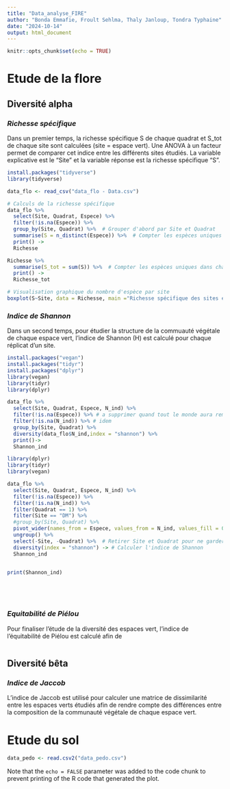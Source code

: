 ```yaml
---
title: "Data_analyse_FIRE"
author: "Bonda Emmafie, Froult Sehlma, Thaly Janloup, Tondra Typhaine"
date: "2024-10-14"
output: html_document
---
```


```r
knitr::opts_chunk$set(echo = TRUE)
```

# Etude de la flore

## Diversité alpha

### *Richesse spécifique*

Dans un premier temps, la richesse spécifique S de chaque quadrat et S_tot de chaque site sont calculées (site = espace vert). Une ANOVA à un facteur permet de comparer cet indice entre les différents sites étudiés.
La variable explicative est le "Site" et la variable réponse est la richesse spécifique "S".

```r
install.packages("tidyverse")
library(tidyverse)

data_flo <- read_csv("data_flo - Data.csv")

# Calculs de la richesse spécifique
data_flo %>% 
  select(Site, Quadrat, Espece) %>%
  filter(!is.na(Espece)) %>% 
  group_by(Site, Quadrat) %>%  # Grouper d'abord par Site et Quadrat
  summarise(S = n_distinct(Espece)) %>%  # Compter les espèces uniques dans chaque groupe
  print() ->
  Richesse

Richesse %>% 
  summarise(S_tot = sum(S)) %>%  # Compter les espèces uniques dans chaque groupe
  print() ->
  Richesse_tot

# Visualisation graphique du nombre d'espèce par site
boxplot(S~Site, data = Richesse, main ="Richesse spécifique des sites étudiés")


```

### *Indice de Shannon*

Dans un second temps, pour étudier la structure de la commuauté végétale de chaque espace vert, l'indice de Shannon (H) est calculé pour chaque réplicat d'un site.

```r

install.packages("vegan")
install.packages("tidyr")
install.packages("dplyr")
library(vegan)
library(tidyr)
library(dplyr)

data_flo %>% 
  select(Site, Quadrat, Espece, N_ind) %>%
  filter(!is.na(Espece)) %>% # a supprimer quand tout le monde aura rempli le excel
  filter(!is.na(N_ind)) %>% # idem
  group_by(Site, Quadrat) %>% 
  diversity(data_flo$N_ind,index = "shannon") %>% 
  print()->
  Shannon_ind

library(dplyr)
library(tidyr)
library(vegan)

data_flo %>% 
  select(Site, Quadrat, Espece, N_ind) %>%
  filter(!is.na(Espece)) %>%
  filter(!is.na(N_ind)) %>%
  filter(Quadrat == 1) %>% 
  filter(Site == "DM") %>% 
  #group_by(Site, Quadrat) %>%
  pivot_wider(names_from = Espece, values_from = N_ind, values_fill = 0, values_fn = sum) %>% 
  ungroup() %>%
  select(-Site, -Quadrat) %>%  # Retirer Site et Quadrat pour ne garder que les abondances
  diversity(index = "shannon") -> # Calculer l'indice de Shannon
  Shannon_ind   


print(Shannon_ind)






```

### *Equitabilité de Piélou*

Pour finaliser l'étude de la diversité des espaces vert, l'indice de l'équitabilité de Piélou est calculé afin de

```r

```


## Diversité bêta

### *Indice de Jaccob*

L'indice de Jaccob est utilisé pour calculer une matrice de dissimilarité entre les espaces verts étudiés afin de rendre compte des différences entre la composition de la communauté végétale de chaque espace vert.

# Etude du sol

```r
data_pedo <- read.csv2("data_pedo.csv")
```

Note that the `echo = FALSE` parameter was added to the code chunk to prevent printing of the R code that generated the plot.
